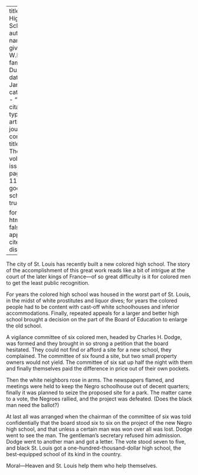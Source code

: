 
---
title: 'The High School'
author:
  - name:
      given: W.E.B.
      family: Du Bois
date: Jan. 1911
categories: 
  - ""
citation: 
  type: article-journal
  container-title: The Crisis
  volume: 2
  issue: 3
  page: 113-114
google-scholar: true

format:
  html:
    toc: false
    appendix-cite-as: display
---



The city of St. Louis has recently built a new colored high school. The story of the accomplishment of this great work reads like a bit of intrigue at the court of the later kings of France---of so great difficulty is it for colored men to get the least public recognition.

For years the colored high school was housed in the worst part of St. Louis, in the midst of white prostitutes and liquor dives; for years the colored people had to be content with cast-off white schoolhouses and inferior accommodations. Finally, repeated appeals for a larger and better high school brought a decision on the part of the Board of Education to enlarge the old school.

A vigilance committee of six colored men, headed by Charles H. Dodge, was formed and they brought in so strong a petition that the board hesitated. They could not find or afford a site for a new school, they
complained. The committee of six found a site, but two small property owners would not yield. The committee of six sat up half the night with them and finally themselves paid the difference in price out of their own pockets.

Then the white neighbors rose in arms. The newspapers flamed, and meetings were held to keep the Negro schoolhouse out of decent quarters; finally it was planned to seize the proposed site for a park. The matter came to a vote, the Negroes rallied, and the project was defeated. (Does the black man need the ballot?)

At last all was arranged when the chairman of the committee of six was told confidentially that the board stood six to six on the project of the new Negro high school, and that unless a certain man was won over all was lost. Dodge went to see the man. The gentleman's secretary refused him admission. Dodge went to another man and got a letter. The vote stood seven to five, and black St. Louis got a one-hundred-thousand-dollar high school, the best-equipped school of its kind in the country.

Moral---Heaven and St. Louis help them who help themselves.

